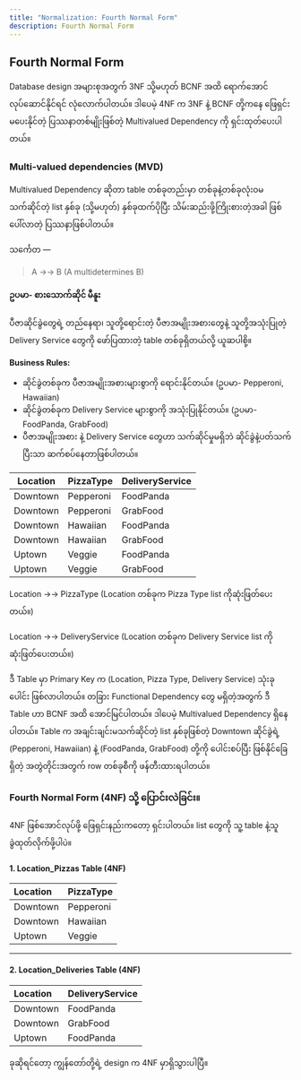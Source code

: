 ```yaml
---
title: "Normalization: Fourth Normal Form"
description: Fourth Normal Form
---
```


## Fourth Normal Form 
Database design အများစုအတွက် 3NF သို့မဟုတ် BCNF အထိ ရောက်အောင် လုပ်ဆောင်နိုင်ရင် လုံလောက်ပါတယ်။ 
ဒါပေမဲ့ 4NF က 3NF နဲ့ BCNF တို့ကနေ ဖြေရှင်းမပေးနိုင်တဲ့ ပြဿနာတစ်မျိုးဖြစ်တဲ့ Multivalued Dependency ကို ရှင်းထုတ်ပေးပါတယ်။

### Multi-valued dependencies (MVD)

Multivalued Dependency ဆိုတာ table တစ်ခုတည်းမှာ တစ်ခုနဲ့တစ်ခုလုံးဝမသက်ဆိုင်တဲ့ list နှစ်ခု (သို့မဟုတ်) နှစ်ခုထက်ပိုပြီး သိမ်းဆည်းဖို့ကြိုးစားတဲ့အခါ ဖြစ်ပေါ်လာတဲ့ ပြဿနာဖြစ်ပါတယ်။

သင်္ကေတ —  

> A →→ B (A multidetermines B)

#### ဥပမာ- စားသောက်ဆိုင် မီနူး 

ပီဇာဆိုင်ခွဲတွေရဲ့ တည်နေရာ၊ သူတို့ရောင်းတဲ့ ပီဇာအမျိုးအစားတွေနဲ့ သူတို့အသုံးပြုတဲ့ Delivery Service တွေကို ဖော်ပြထားတဲ့ table တစ်ခုရှိတယ်လို့ ယူဆပါစို့။

**Business Rules:**

- ဆိုင်ခွဲတစ်ခုက ပီဇာအမျိုးအစားများစွာကို ရောင်းနိုင်တယ်။ (ဥပမာ- Pepperoni, Hawaiian)
- ဆိုင်ခွဲတစ်ခုက Delivery Service များစွာကို အသုံးပြုနိုင်တယ်။ (ဥပမာ- FoodPanda, GrabFood)
- ပီဇာအမျိုးအစား နဲ့ Delivery Service တွေဟာ သက်ဆိုင်မှုမရှိဘဲ ဆိုင်ခွဲနဲ့ပတ်သက်ပြီးသာ ဆက်စပ်နေတာဖြစ်ပါတယ်။

| Location | PizzaType | DeliveryService |
| --- | --- | --- |
|Downtown | Pepperoni | FoodPanda |
|Downtown | Pepperoni | GrabFood |
|Downtown | Hawaiian | FoodPanda |
|Downtown | Hawaiian | GrabFood |
|Uptown | Veggie | FoodPanda |
|Uptown | Veggie | GrabFood |

Location →→ PizzaType (Location တစ်ခုက Pizza Type list ကိုဆုံးဖြတ်ပေးတယ်။)

Location →→ DeliveryService (Location တစ်ခုက Delivery Service list ကိုဆုံးဖြတ်ပေးတယ်။)

ဒီ Table မှာ Primary Key က (Location, Pizza Type, Delivery Service) သုံးခုပေါင်း ဖြစ်လာပါတယ်။ 
တခြား Functional Dependency တွေ မရှိတဲ့အတွက် ဒီ Table ဟာ BCNF အထိ အောင်မြင်ပါတယ်။ ဒါပေမဲ့ Multivalued Dependency ရှိနေပါတယ်။
Table က အချင်းချင်းမသက်ဆိုင်တဲ့ list နှစ်ခုဖြစ်တဲ့ Downtown ဆိုင်ခွဲရဲ့ (Pepperoni, Hawaiian) နဲ့ (FoodPanda, GrabFood) တို့ကို ပေါင်းစပ်ပြီး ဖြစ်နိုင်ခြေရှိတဲ့ အတွဲတိုင်းအတွက် row တစ်ခုစီကို ဖန်တီးထားရပါတယ်။

### Fourth Normal Form (4NF) သို့ ပြောင်းလဲခြင်း။

4NF ဖြစ်အောင်လုပ်ဖို့ ဖြေရှင်းနည်းကတော့ ရှင်းပါတယ်။ list တွေကို သူ့ table နဲ့သူ ခွဲထုတ်လိုက်ဖို့ပါပဲ။

#### 1. Location_Pizzas Table (4NF)

| Location | PizzaType |
| :--- | :--- |
| Downtown | Pepperoni |
| Downtown | Hawaiian |
| Uptown | Veggie |

----

#### 2. Location_Deliveries Table (4NF)

| Location | DeliveryService |
| :--- | :--- |
| Downtown | FoodPanda |
| Downtown | GrabFood |
| Uptown | FoodPanda |

ခုဆိုရင်တော့ ကျွန်တော်တို့ရဲ့ design က 4NF မှာရှိသွားပါပြီ။